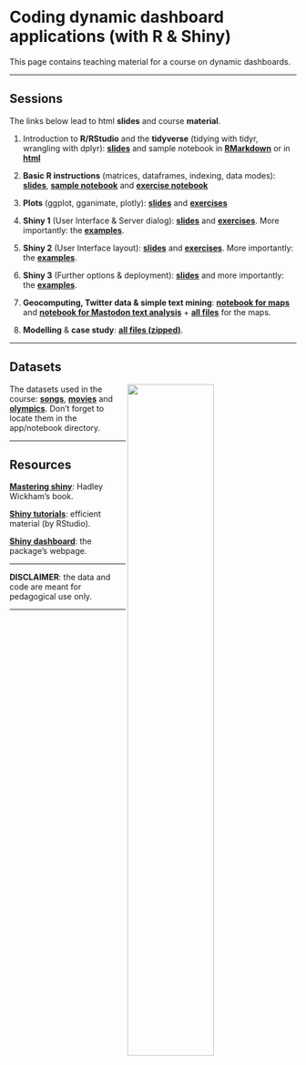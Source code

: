 <br/>  


Coding dynamic dashboard applications (with R & Shiny)
================
This page contains teaching material for a course on dynamic dashboards.

------------------------------------------------------------------------


Sessions
----

The links below lead to html **slides** and course **material**.

1. Introduction to **R/RStudio** and the **tidyverse** (tidying with tidyr, wrangling with dplyr): <a href="files/shiny/S1_tidyverse.html" target="_blank">**slides**</a> and sample notebook in <a href="files/shiny/notebook_options.Rmd" target="_blank">**RMarkdown**</a> or in <a href="files/shiny/notebook_options.html" target="_blank">**html**</a>

2. **Basic R instructions** (matrices, dataframes, indexing, data modes): <a href="files/shiny/S2_base.html" target="_blank">**slides**</a>, <a href="files/shiny/movies_script.Rmd" target="_blank">**sample notebook**</a> and <a href="files/shiny/Tidyverse_exercises_2.Rmd" target="_blank">**exercise notebook**</a>

3. **Plots** (ggplot, gganimate, plotly): <a href="files/shiny/S3_plots.html" target="_blank">**slides**</a> and <a href="files/shiny/S3_exercises.html" target="_blank">**exercises**</a>

4. **Shiny 1** (User Interface & Server dialog): <a href="files/shiny/S4_ui_server.html" target="_blank">**slides**</a> and <a href="files/shiny/S4_exercises.html" target="_blank">**exercises**</a>. More importantly: the <a href="files/shiny/steps4.zip" target="_blank">**examples**</a>.

5. **Shiny 2** (User Interface layout): <a href="files/shiny/S5_UI_layout.html" target="_blank">**slides**</a> and <a href="files/shiny/S5_exercises.html" target="_blank">**exercises**</a>. More importantly: the <a href="files/shiny/steps5.zip" target="_blank">**examples**</a>.

6. **Shiny 3** (Further options & deployment): <a href="files/shiny/S6_deploy.html" target="_blank">**slides**</a> and more importantly: the <a href="files/shiny/steps6.zip" target="_blank">**examples**</a>.  

7. **Geocomputing, Twitter data & simple text mining**: <a href="files/shiny/geocomputing.nb.html" target="_blank">**notebook for maps**</a> and <a href="files/shiny/Mastodon_text.nb.html" target="_blank">**notebook for Mastodon text analysis**</a> + <a href="files/shiny/Geocomputing.zip" target="_blank">**all files**</a>  for the maps.

8. **Modelling** & **case study**: <a href="files/shiny/S8.zip" target="_blank">**all files (zipped)**</a>.

---------

Datasets
----

<img src="files/shiny/ui_server_compact.png" style="width:55%; border:0px solid; margin-right: 20px" align="right">

The datasets used in the course: <a href="files/shiny/songs.RData" target="_blank">**songs**</a>, <a href="files/shiny/movies.RData" target="_blank">**movies**</a> and <a href="files/shiny/olympics.RData" target="_blank">**olympics**</a>. Don't forget to locate them in the app/notebook directory.

-----

Resources
----

<a href="https://mastering-shiny.org" target="_blank">**Mastering shiny**</a>: Hadley Wickham's book.

<a href="https://shiny.rstudio.com/tutorial/" target="_blank">**Shiny tutorials**</a>: efficient material (by RStudio).

<a href="https://rstudio.github.io/shinydashboard/" target="_blank">**Shiny dashboard**</a>: the package's webpage.




------------------------------------------------------------------------

**DISCLAIMER**: the data and code are meant for pedagogical use only. 

------------------------------------------------------------------------

